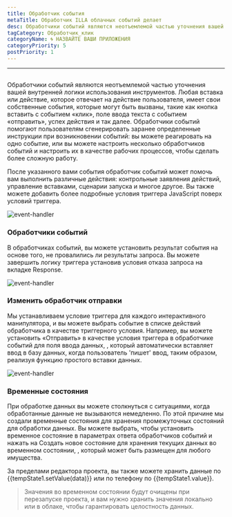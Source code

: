 ```yaml
---
title: Обработчик события
metaTitle: Обработчик ILLA облачных событий делает
desc: Обработчики событий являются неотъемлемой частью уточнения вашей внутренней логики использования инструментов
tagCategory: Обработчик_клик
categoryName: 🌀 НАЗВАЙТЕ ВАШИ ПРИЛОЖЕНИЯ
categoryPriority: 5
postPriority: 1
---
```


* * *

## <Heading hidden>Обработчик событий</Heading>

Обработчики событий являются неотъемлемой частью уточнения вашей внутренней логики использования инструментов. Любая вставка или действие, которое отвечает на действие пользователя, имеет свои собственные события, которые могут быть вызваны, такие как кнопка вставить с событием «клик», поле ввода текста с событием «отправить», успех действия и так далее. Обработчики событий помогают пользователям сгенерировать заранее определенные инструкции при возникновении событий: вы можете реагировать на одно событие, или вы можете настроить несколько обработчиков событий и настроить их в качестве рабочих процессов, чтобы сделать более сложную работу.

После указанного вами события обработчик событий может помочь вам выполнить различные действия: контрольные заявления действий, управление вставками, сценарии запуска и многое другое. Вы также можете добавить более подробные условия триггера JavaScript поверх условий триггера.

<img alt="event-handler" src='https://cdn.illacloud.com/official-website/img/official-site/event-handler-01.png' />

### Обработчики событий

В обработчиках событий, вы можете установить результат события на основе того, не провалились ли результаты запроса. Вы можете завершить логику триггера установив условия отказа запроса на вкладке Response.

<img alt="event-handler" src='https://cdn.illacloud.com/official-website/img/official-site/event-handler-02.png' />

### Изменить обработчик отправки

Мы устанавливаем условие триггера для каждого интерактивного манипулятора, и вы можете выбрать событие в списке действий обработчика в качестве триггерного условия. Например, вы можете установить «Отправить» в качестве условия триггера в обработчике событий для поля ввода данных, , который автоматически вставляет ввод в базу данных, когда пользователь 'пишет' ввод, таким образом, реализуя функцию простого вставки данных.

<img alt="event-handler" src='https://cdn.illacloud.com/official-website/img/official-site/event-handler-03.png' />

### Временные состояния

При обработке данных вы можете столкнуться с ситуациями, когда обработанные данные не вызываются немедленно. По этой причине мы создали временные состояния для хранения промежуточных состояний для обработки данных. Вы можете выбрать, чтобы установить временное состояние в параметрах ответа обработчиков событий и нажать на Создать новое состояние для хранения текущих данных во временном состоянии, , который может быть размещен для любого имущества.

За пределами редактора проекта, вы также можете хранить данные по {{tempState1.setValue(data)}} или по телефону по {{tempState1.value}}.

> Значения во временном состоянии будут очищены при перезапуске проекта, и вам нужно хранить значения локально или в облаке, чтобы гарантировать целостность данных.
